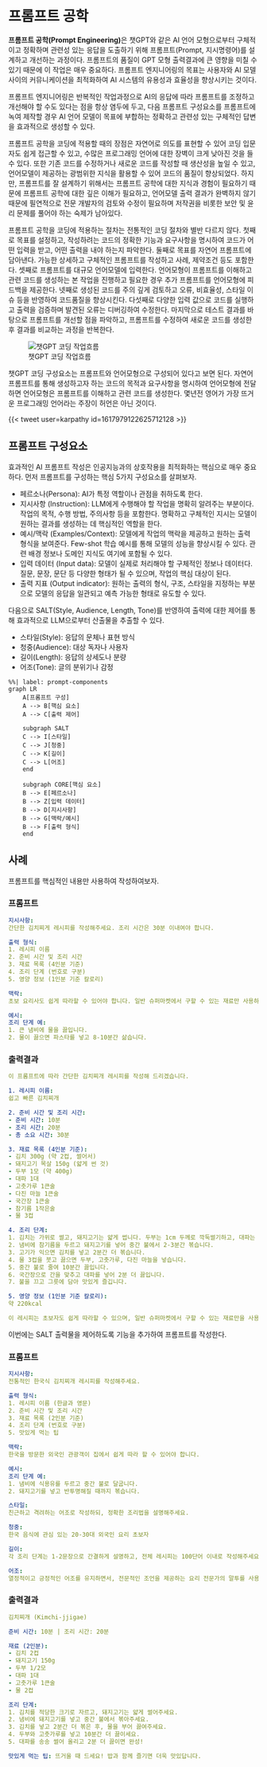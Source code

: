 # 프롬프트 공학

**프롬프트 공학(Prompt Engineering)**은 챗GPT와 같은 AI 언어 모형으로부터 구체적이고 정확하며 관련성 있는 응답을 도출하기 위해 프롬프트(Prompt, 지시명령어)를 설계하고 개선하는 과정이다.
프롬프트의 품질이 GPT 모형 출력결과에 큰 영향을 미칠 수 있기 때문에 이 작업은 매우 중요하다.
프롬프트 엔지니어링의 목표는 사용자와 AI 모델 사이의 커뮤니케이션을 최적화하여 AI 시스템의 유용성과 효율성을 향상시키는 것이다.

프롬프트 엔지니어링은 반복적인 작업과정으로 AI의 응답에 따라 프롬프트를 조정하고 개선해야 할 수도 있다는 점을 항상 염두에 두고, 다음 프롬프트 구성요소를 프롬프트에 녹여 제작할 경우 AI 언어 모델이 목표에 부합하는 정확하고 관련성 있는 구체적인 답변을 효과적으로 생성할 수 있다.

프롬프트 공학을 코딩에 적용할 때의 장점은 자연어로 의도를 표현할 수 있어 코딩 입문자도 쉽게 접근할 수 있고, 수많은 프로그래밍 언어에 대한 장벽이 크게 낮아진 것을 들 수 있다.
또한 기존 코드를 수정하거나 새로운 코드를 작성할 때 생산성을 높일 수 있고, 언어모델이 제공하는 광범위한 지식을 활용할 수 있어 코드의 품질이 향상되었다.
하지만, 프롬프트를 잘 설계하기 위해서는 프롬프트 공학에 대한 지식과 경험이 필요하기 때문에 프롬프트 공학에 대한 깊은 이해가 필요하고, 언어모델 출력 결과가 완벽하지 않기 때문에 필연적으로 전문 개발자의 검토와 수정이 필요하며 저작권을 비롯한 보안 및 윤리 문제를 풀어야 하는 숙제가 남아있다.

프롬프트 공학을 코딩에 적용하는 절차는 전통적인 코딩 절차와 별반 다르지 않다.
첫째로 목표를 설정하고, 작성하려는 코드의 정확한 기능과 요구사항을 명시하여 코드가 어떤 입력을 받고, 어떤 출력을 내야 하는지 파악한다.
둘째로 목표를 자연어 프롬프트에 담아낸다.
가능한 상세하고 구체적인 프롬프트를 작성하고 사례, 제약조건 등도 포함한다.
셋째로 프롬프트를 대규모 언어모델에 입력한다.
언어모형이 프롬프트를 이해하고 관련 코드를 생성하는 본 작업을 진행하고 필요한 경우 추가 프롬프트를 언어모형에 피드백을 제공한다.
넷째로 생성된 코드를 주의 깊게 검토하고 오류, 비효율성, 스타일 이슈 등을 반영하여 코드품질을 향상시킨다.
다섯째로 다양한 입력 값으로 코드를 실행하고 출력을 검증하며 발견된 오류는 디버깅하여 수정한다.
마지막으로 테스트 결과를 바탕으로 프롬프트를 개선할 점을 파악하고, 프롬프트를 수정하여 새로운 코드를 생성한 후 결과를 비교하는 과정을 반복한다.

![챗GPT 코딩 작업흐름](images/prompt.png){#fig-gpt-coding-workflow}

챗GPT 코딩 구성요소는 프롬프트와 언어모형으로 구성되어 있다고 보면 된다.
자연어 프롬프트를 통해 생성하고자 하는 코드의 목적과 요구사항을 명시하여 언어모형에 전달하면 언어모형은 프롬프트를 이해하고 관련 코드를 생성한다.
몇년전 영어가 가장 뜨거운 프로그래밍 언어라는 주장이 허언은 아닌 것이다.

{{< tweet user=karpathy id=1617979122625712128 >}}

## 프롬프트 구성요소

효과적인 AI 프롬프트 작성은 인공지능과의 상호작용을 최적화하는 핵심으로 매우 중요하다. 
먼저 프롬프트를 구성하는 핵심 5가지 구성요소를 살펴보자.

- 페르소나(Persona): AI가 특정 역할이나 관점을 취하도록 한다.
- 지시사항 (Instruction): LLM에게 수행해야 할 작업을 명확히 알려주는 부분이다. 작업의 목적, 수행 방법, 주의사항 등을 포함한다. 명확하고 구체적인 지시는 모델이 원하는 결과를 생성하는 데 핵심적인 역할을 한다.
- 예시/맥락 (Examples/Context): 모델에게 작업의 맥락을 제공하고 원하는 출력 형식을 보여준다. Few-shot 학습 예시를 통해 모델의 성능을 향상시킬 수 있다. 관련 배경 정보나 도메인 지식도 여기에 포함될 수 있다.
- 입력 데이터 (Input data): 모델이 실제로 처리해야 할 구체적인 정보나 데이터다. 질문, 문장, 문단 등 다양한 형태가 될 수 있으며, 작업의 핵심 대상이 된다.
- 출력 지표 (Output indicator): 원하는 출력의 형식, 구조, 스타일을 지정하는 부분으로 모델의 응답을 일관되고 예측 가능한 형태로 유도할 수 있다.

다음으로 SALT(Style, Audience, Length, Tone)를 반영하여 출력에 대한 제어를 통해 효과적으로 LLM으로부터 산출물을 추출할 수 있다.

- 스타일(Style): 응답의 문체나 표현 방식
- 청중(Audience): 대상 독자나 사용자
- 길이(Length): 응답의 상세도나 분량
- 어조(Tone): 글의 분위기나 감정

```mermaid
%%| label: prompt-components
graph LR
    A[프롬프트 구성]
    A --> B[핵심 요소]
    A --> C[출력 제어]

    subgraph SALT
    C --> I[스타일]
    C --> J[청중]
    C --> K[길이]
    C --> L[어조]
    end

    subgraph CORE[핵심 요소]
    B --> E[페르소나]
    B --> Z[입력 데이터]    
    B --> D[지시사항]
    B --> G[맥락/예시]
    B --> F[출력 형식]
    end

```


## 사례

프롬프트를 핵심적인 내용만 사용하여 작성하여보자.

::: panel-tabset
### 프롬프트

```yaml
지시사항:
간단한 김치찌게 레시피를 작성해주세요. 조리 시간은 30분 이내여야 합니다.

출력 형식:
1. 레시피 이름
2. 준비 시간 및 조리 시간
3. 재료 목록 (4인분 기준)
4. 조리 단계 (번호로 구분)
5. 영양 정보 (1인분 기준 칼로리)

맥락:
초보 요리사도 쉽게 따라할 수 있어야 합니다. 일반 슈퍼마켓에서 구할 수 있는 재료만 사용하세요.

예시:
조리 단계 예:
1. 큰 냄비에 물을 끓입니다.
2. 물이 끓으면 파스타를 넣고 8-10분간 삶습니다.
```

### 출력결과

```yaml
이 프롬프트에 따라 간단한 김치찌개 레시피를 작성해 드리겠습니다.

1. 레시피 이름: 
쉽고 빠른 김치찌개

2. 준비 시간 및 조리 시간:
- 준비 시간: 10분
- 조리 시간: 20분
- 총 소요 시간: 30분

3. 재료 목록 (4인분 기준):
- 김치 300g (약 2컵, 썰어서)
- 돼지고기 목살 150g (얇게 썬 것)
- 두부 1모 (약 400g)
- 대파 1대
- 고춧가루 1큰술
- 다진 마늘 1큰술
- 국간장 1큰술
- 참기름 1작은술
- 물 3컵

4. 조리 단계:
1. 김치는 가위로 썰고, 돼지고기는 얇게 썹니다. 두부는 1cm 두께로 깍둑썰기하고, 대파는 어슷썹니다.
2. 냄비에 참기름을 두르고 돼지고기를 넣어 중간 불에서 2-3분간 볶습니다.
3. 고기가 익으면 김치를 넣고 2분간 더 볶습니다.
4. 물 3컵을 붓고 끓으면 두부, 고춧가루, 다진 마늘을 넣습니다.
5. 중간 불로 줄여 10분간 끓입니다.
6. 국간장으로 간을 맞추고 대파를 넣어 2분 더 끓입니다.
7. 불을 끄고 그릇에 담아 맛있게 즐깁니다.

5. 영양 정보 (1인분 기준 칼로리):
약 220kcal

이 레시피는 초보자도 쉽게 따라할 수 있으며, 일반 슈퍼마켓에서 구할 수 있는 재료만을 사용했습니다. 30분 이내에 완성할 수 있는 간단하고 맛있는 김치찌개입니다.
```

:::

이번에는 SALT 출력물을 제어하도록 기능을 추가하여 프롬프트를 작성한다.

::: panel-tabset
### 프롬프트

```yaml
지시사항:
전통적인 한국식 김치찌개 레시피를 작성해주세요. 

출력 형식:
1. 레시피 이름 (한글과 영문)
2. 준비 시간 및 조리 시간
3. 재료 목록 (2인분 기준)
4. 조리 단계 (번호로 구분)
5. 맛있게 먹는 팁

맥락:
한국을 방문한 외국인 관광객이 집에서 쉽게 따라 할 수 있어야 합니다. 

예시:
조리 단계 예:
1. 냄비에 식용유를 두르고 중간 불로 달굽니다.
2. 돼지고기를 넣고 반투명해질 때까지 볶습니다.

스타일:
친근하고 격려하는 어조로 작성하되, 정확한 조리법을 설명해주세요.

청중:
한국 음식에 관심 있는 20-30대 외국인 요리 초보자

길이:
각 조리 단계는 1-2문장으로 간결하게 설명하고, 전체 레시피는 100단어 이내로 작성해주세요.

어조:
열정적이고 긍정적인 어조를 유지하면서, 전문적인 조언을 제공하는 요리 전문가의 말투를 사용해주세요.
```

### 출력결과

```yaml
김치찌개 (Kimchi-jjigae)

준비 시간: 10분 | 조리 시간: 20분

재료 (2인분):
- 김치 2컵
- 돼지고기 150g
- 두부 1/2모
- 대파 1대
- 고춧가루 1큰술
- 물 2컵

조리 단계:
1. 김치를 적당한 크기로 자르고, 돼지고기는 얇게 썰어주세요.
2. 냄비에 돼지고기를 넣고 중간 불에서 볶아주세요.
3. 김치를 넣고 2분간 더 볶은 후, 물을 부어 끓여주세요.
4. 두부와 고춧가루를 넣고 10분간 더 끓이세요.
5. 대파를 송송 썰어 올리고 2분 더 끓이면 완성!

맛있게 먹는 팁: 뜨거울 때 드세요! 밥과 함께 즐기면 더욱 맛있답니다.
```

:::

